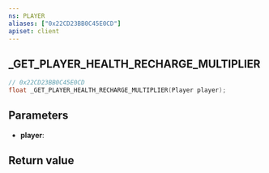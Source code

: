 ```yaml
---
ns: PLAYER
aliases: ["0x22CD23BB0C45E0CD"]
apiset: client
---
```

## _GET_PLAYER_HEALTH_RECHARGE_MULTIPLIER

```c
// 0x22CD23BB0C45E0CD
float _GET_PLAYER_HEALTH_RECHARGE_MULTIPLIER(Player player);
```


## Parameters
* **player**:

## Return value